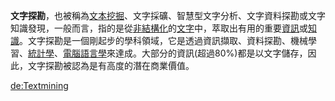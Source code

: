 {{mergeto|文本挖掘}}
{{expand|time=2008-6-11}}
{{unreferenced|time=2008-6-11}}
'''文字探勘'''，也被稱為[[文本挖掘|文本挖掘]]、文字採礦、智慧型文字分析、文字資料探勘或文字知識發現，一般而言，指的是從[[非結構化|非結構化]]的[[文字|文字]]中，萃取出有用的重要[[資訊|資訊]]或[[知識|知識]]。文字探勘是一個剛起步的學科領域，它是透過資訊擷取、資料探勘、機械學習、[[統計學|統計學]]、[[電腦語言學|電腦語言學]]來達成。大部分的資訊(超過80%)都是以文字儲存，因此，文字探勘被認為是有高度的潛在商業價值。

[[de:Textmining|de:Textmining]]